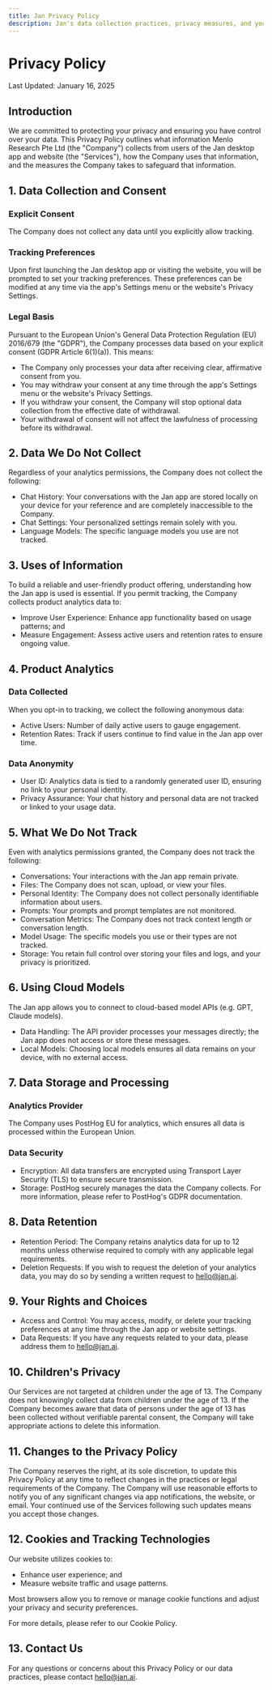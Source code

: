 ```yaml
---
title: Jan Privacy Policy
description: Jan's data collection practices, privacy measures, and your rights. Learn how we protect your data and maintain transparency.
---
```


# Privacy Policy

<div className="text-sm text-gray-500 mt-2 mb-8">
  Last Updated: January 16, 2025
</div>

## Introduction

We are committed to protecting your privacy and ensuring you have control over your data. This Privacy Policy outlines what information Menlo Research Pte Ltd (the "Company") collects from users of the Jan desktop app and website (the "Services"), how the Company uses that information, and the measures the Company takes to safeguard that information.

## 1. Data Collection and Consent

### Explicit Consent

The Company does not collect any data until you explicitly allow tracking.

### Tracking Preferences

Upon first launching the Jan desktop app or visiting the website, you will be prompted to set your tracking preferences. These preferences can be modified at any time via the app's Settings menu or the website's Privacy Settings.

### Legal Basis

Pursuant to the European Union's General Data Protection Regulation (EU) 2016/679 (the "GDPR"), the Company processes data based on your explicit consent (GDPR Article 6(1)(a)). This means:

- The Company only processes your data after receiving clear, affirmative consent from you.
- You may withdraw your consent at any time through the app's Settings menu or the website's Privacy Settings.
- If you withdraw your consent, the Company will stop optional data collection from the effective date of withdrawal.
- Your withdrawal of consent will not affect the lawfulness of processing before its withdrawal.

## 2. Data We Do Not Collect

Regardless of your analytics permissions, the Company does not collect the following:

- Chat History: Your conversations with the Jan app are stored locally on your device for your reference and are completely inaccessible to the Company.
- Chat Settings: Your personalized settings remain solely with you.
- Language Models: The specific language models you use are not tracked.

## 3. Uses of Information

To build a reliable and user-friendly product offering, understanding how the Jan app is used is essential. If you permit tracking, the Company collects product analytics data to:

- Improve User Experience: Enhance app functionality based on usage patterns; and
- Measure Engagement: Assess active users and retention rates to ensure ongoing value.

## 4. Product Analytics

### Data Collected

When you opt-in to tracking, we collect the following anonymous data:

- Active Users: Number of daily active users to gauge engagement.
- Retention Rates: Track if users continue to find value in the Jan app over time.

### Data Anonymity

- User ID: Analytics data is tied to a randomly generated user ID, ensuring no link to your personal identity.
- Privacy Assurance: Your chat history and personal data are not tracked or linked to your usage data.

## 5. What We Do Not Track

Even with analytics permissions granted, the Company does not track the following:

- Conversations: Your interactions with the Jan app remain private.
- Files: The Company does not scan, upload, or view your files.
- Personal Identity: The Company does not collect personally identifiable information about users.
- Prompts: Your prompts and prompt templates are not monitored.
- Conversation Metrics: The Company does not track context length or conversation length.
- Model Usage: The specific models you use or their types are not tracked.
- Storage: You retain full control over storing your files and logs, and your privacy is prioritized.

## 6. Using Cloud Models

The Jan app allows you to connect to cloud-based model APIs (e.g. GPT, Claude models).

- Data Handling: The API provider processes your messages directly; the Jan app does not access or store these messages.
- Local Models: Choosing local models ensures all data remains on your device, with no external access.

## 7. Data Storage and Processing

### Analytics Provider

The Company uses PostHog EU for analytics, which ensures all data is processed within the European Union.

### Data Security

- Encryption: All data transfers are encrypted using Transport Layer Security (TLS) to ensure secure transmission.
- Storage: PostHog securely manages the data the Company collects. For more information, please refer to PostHog's GDPR documentation.

## 8. Data Retention

- Retention Period: The Company retains analytics data for up to 12 months unless otherwise required to comply with any applicable legal requirements.
- Deletion Requests: If you wish to request the deletion of your analytics data, you may do so by sending a written request to hello@jan.ai.

## 9. Your Rights and Choices

- Access and Control: You may access, modify, or delete your tracking preferences at any time through the Jan app or website settings.
- Data Requests: If you have any requests related to your data, please address them to hello@jan.ai.

## 10. Children's Privacy

Our Services are not targeted at children under the age of 13. The Company does not knowingly collect data from children under the age of 13. If the Company becomes aware that data of persons under the age of 13 has been collected without verifiable parental consent, the Company will take appropriate actions to delete this information.

## 11. Changes to the Privacy Policy

The Company reserves the right, at its sole discretion, to update this Privacy Policy at any time to reflect changes in the practices or legal requirements of the Company. The Company will use reasonable efforts to notify you of any significant changes via app notifications, the website, or email. Your continued use of the Services following such updates means you accept those changes.

## 12. Cookies and Tracking Technologies

Our website utilizes cookies to:

- Enhance user experience; and
- Measure website traffic and usage patterns.

Most browsers allow you to remove or manage cookie functions and adjust your privacy and security preferences.

For more details, please refer to our Cookie Policy.

## 13. Contact Us

For any questions or concerns about this Privacy Policy or our data practices, please contact hello@jan.ai.